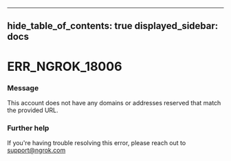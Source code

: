 

---
hide_table_of_contents: true
displayed_sidebar: docs
---


# ERR_NGROK_18006

### Message
This account does not have any domains or addresses reserved that match the provided URL.

<ErrorDetails error="err_ngrok_18006" />



### Further help
If you're having trouble resolving this error, please reach out to [support@ngrok.com](mailto:support@ngrok.com?subject=Help%20with%20ERR_NGROK_18006)

